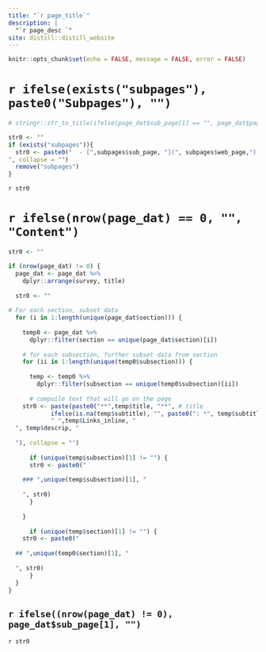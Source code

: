 ```yaml
---
title: "`r page_title`"
description: |
  "`r page_desc `"
site: distill::distill_website
---
```


```r
knitr::opts_chunk$set(echo = FALSE, message = FALSE, error = FALSE)
```

# `r ifelse(exists("subpages"), paste0("Subpages"), "") `

```r
# stringr::str_to_title(ifelse(page_dat$sub_page[1] == "", page_dat$page[1], paste0(page_dat$page[1], ' | ', page_dat$sub_page[1])))

str0 <- ""
if (exists("subpages")){
  str0 <- paste0("  - [",subpages$sub_page, "](", subpages$web_page,")
", collapse = "") 
  remove("subpages")
}
```

`r str0`

# `r ifelse(nrow(page_dat) == 0, "", "Content")`

```r
str0 <- ""

if (nrow(page_dat) != 0) {
  page_dat <- page_dat %>% 
    dplyr::arrange(survey, title)
  
  str0 <- ""
  
# For each section, subset data
  for (i in 1:length(unique(page_dat$section))) {
    
    temp0 <- page_dat %>% 
      dplyr::filter(section == unique(page_dat$section)[i])
    
    # for each subsection, further subset data from section
    for (ii in 1:length(unique(temp0$subsection))) {
      
      temp <- temp0 %>% 
        dplyr::filter(subsection == unique(temp0$subsection)[ii])
    
      # compuile text that will go on the page
    str0 <- paste(paste0("**",temp$title, "**", # title
            ifelse(is.na(temp$subtitle), "", paste0(": *", temp$subtitle, "*")), # subtitle
            " ",temp$Links_inline, "
  ", temp$descrip, "
  
  "), collapse = "")
    
      if (unique(temp$subsection)[1] != "") {
      str0 <- paste0("
    
    ### ",unique(temp$subsection)[1], "
    
    ", str0)
      }
    
    }
  
      if (unique(temp$section)[1] != "") {
    str0 <- paste0("
  
  ## ",unique(temp0$section)[1], "
  
  ", str0)
      }
  }
}
```

## `r ifelse((nrow(page_dat) != 0), page_dat$sub_page[1], "") `

`r str0 `
